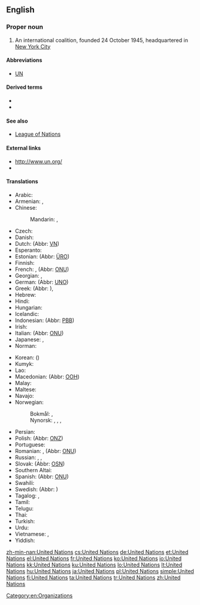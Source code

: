 ==English==
{{wikipedia}}

===Proper noun===
{{en-proper noun|head=[[united|United]] [[nations|Nations]]}}

# An international coalition, founded 24 October 1945, headquartered in [[w:New York City|New York City]]

====Abbreviations====
* [[UN]]

====Derived terms====
* {{l|en|United Nations General Assembly}}
* {{l|en|United Nations Economic and Social Council}}

====See also====
* [[League of Nations]]

====External links====
* [http://www.un.org/ http://www.un.org/]
* {{pedialite}}

====Translations====
{{trans-top|international coalition}}
* Arabic: {{t|ar|اَلْأُمَم اَلْمُتَّحِدَة|f-p}}
* Armenian: {{t|hy|Միավորված ազգերի կազմակերպություն}}, {{t+|hy|ՄԱԿ}}
* Chinese:
*: Mandarin: {{t+|cmn|聯合國|sc=Hani}}, {{t+|cmn|联合国|tr=Liánhéguó|sc=Hani}}
* Czech: {{t+|cs|Organizace spojených národů|f}}
* Danish: {{t|da|De Forenede Nationer|c-p}}
* Dutch: {{t-check|nl|Verenigde naties|f-p}} (Abbr: [[VN]])
* Esperanto: {{t|eo|Unuiĝintaj Nacioj}}
* Estonian: {{t-check|et|Ühinenud Rahvaste Organisatsioon}} (Abbr: [[ÜRO]])
* Finnish: {{t+|fi|Yhdistyneet kansakunnat}}
* French: {{t+check|fr|Organisation des Nations Unies|f}}, {{t-check|fr|Nations unies|f-p}} (Abbr: [[ONU]])
* Georgian: {{t|ka|გაერთიანებული ერების ორგანიზაცია}}, {{t|ka|გაერო}}
* German: {{t+check|de|Vereinte Nationen|f-p}} (Abbr: [[UNO]])
* Greek: {{t+|el|Οργανισμός Ηνωμένων Εθνών|m}} (Abbr: {{t+|el|ΟΗΕ|m}}), {{qualifier|rare}} {{t+|el|Ηνωμένα Έθνη|n-p}}
* Hebrew: {{t|he|האומות המאוחדות|sc=Hebr}}
* Hindi: {{t|hi|संयुक्त राष्ट्र|tr=sanyukta rāṣṭra}}
* Hungarian: {{t+|hu|Egyesült Nemzetek Szervezete}}
* Icelandic: {{t|is|Sameinuðu þjóðirnar|f-p}}
* Indonesian: {{t+check|id|Perserikatan Bangsa-Bangsa}} (Abbr: [[PBB]])
* Irish: {{t|ga|Náisiúin Aontaithe|m-p}}
* Italian: {{t-check|it|Nazioni Unite|f-p}} (Abbr: [[ONU#Italian|ONU]])
* Japanese: {{t+|ja|国際連合|tr=こくさいれんごう, Kokusai-rengō}}, {{t+|ja|国連|tr=こくれん, Kokuren}}
* Norman: {{t|nrf|Nâtions Unnies|f-p|alt=Les Nâtions Unnies}}
{{trans-mid}}
* Korean: {{t|ko|국제 연합|tr=Gukje Yeonhap|sc=Hang}} ({{t+|ko|國際聯合|sc=Hani}})
* Kumyk: {{t|kum|Бирлешген Миллетлер|tr=Birleşgen Milletler}}
* Lao: {{t+|lo|ສະຫະປະຊາຊາດ|sc=Laoo}}
* Macedonian: {{t|mk|Организација на Обединетите Нации|tr=Organizácija na Obedinétite Nácii}} (Abbr: [[ООН]])
* Malay: {{t|ms|Pertubuhan Bangsa-Bangsa Bersatu}}
* Maltese: {{t|mt|Il-Ġnus Maqgħuda}}
* Navajo: {{t|nv|Nahasdzáán Bikáaʼgi Kéyah Naaznilgo Ałhidadiidzooígíí}}
* Norwegian:
*: Bokmål: {{t|nb|FN}}, {{t|nb|De forente nasjoner}}
*: Nynorsk: {{t|nn|FN}}, {{t|nn|De forente nasjoner}}, {{t|nn|SN}}, {{t|nn|Dei sameinte nasjonane}}
* Persian: {{t+|fa|سازمان ملل متّحد|tr=sāzmāne melale mottahed}}
* Polish: {{t+check|pl|Organizacja Narodów Zjednoczonych|f}} (Abbr: [[ONZ]])
* Portuguese: {{t|pt|Nações Unidas|f-p}}
* Romanian: {{t-check|ro|Organizația Națiunilor Unite|f}}, {{t-check|ro|Națiunile Unite|f-p|f}} (Abbr: [[ONU]])
* Russian: {{t|ru|Объединённые На́ции|f-p}}, {{t+|ru|Организа́ция Объединённых На́ций|f}}, {{t+|ru|ОО́Н|f}}
* Slovak: {{t-check|sk|Organizácia Spojených Národov|f}} (Abbr: [[OSN]])
* Southern Altai: {{t|alt|Бириккен Уктар|tr=Birikken Uktar}}
* Spanish: {{t+check|es|Naciones Unidas|f-p}} (Abbr: [[ONU]])
* Swahili: {{t|sw|Umoja wa Mataifa}}
* Swedish: {{t|sv|Förenta nationerna|c-p}} (Abbr: {{t+|sv|FN}})
* Tagalog: {{t|tl|Nangagkakaisang Bansa}}, {{t|tl|Samahan ng mga Nagkakaisang Bansa}}
* Tamil: {{t|ta|ஐக்கிய நாடுகள் அவை|tr=aikkiya nāṭukaḷ avai|sc=Taml}}
* Telugu: {{t+|te|ఐక్యరాజ్యసమితి}}
* Thai: {{t|th|สหประชาชาติ|tr=sà-hà- bprà-chaa châat}}
* Turkish: {{t+|tr|Birleşmiş Milletler}}
* Urdu: {{t|ur|اقوام متحدہ}}
* Vietnamese: {{t+|vi|Liên Hiệp Quốc}}, {{t+|vi|LHQ}}
* Yiddish: {{t|yi|פֿאַראייניקטע פֿעלקער|n-p}}
{{trans-bottom}}

[[Category:en:Organizations]]

[[zh-min-nan:United Nations]]
[[cs:United Nations]]
[[de:United Nations]]
[[et:United Nations]]
[[el:United Nations]]
[[fr:United Nations]]
[[ko:United Nations]]
[[io:United Nations]]
[[kk:United Nations]]
[[ku:United Nations]]
[[lo:United Nations]]
[[lt:United Nations]]
[[hu:United Nations]]
[[ja:United Nations]]
[[pl:United Nations]]
[[simple:United Nations]]
[[fi:United Nations]]
[[ta:United Nations]]
[[tr:United Nations]]
[[zh:United Nations]]
